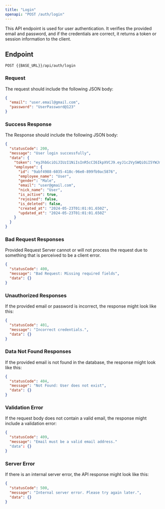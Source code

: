 ---
title: "Login"
openapi: "POST /auth/login"
---

This API endpoint is used for user authentication. It verifies the provided email and password, and if the credentials are correct, it returns a token or session information to the client.

## Endpoint

`POST {{BASE_URL}}/api/auth/login`

### Request

The request should include the following JSON body:

```json
{
  "email": "user.email@gmail.com",
  "password": "UserPassword@123"
}
```

### Success Response

The Response should include the following JSON body:

```json
{
  "statusCode": 200,
  "message": "User login successfully",
  "data": {
    "token": "eyJhbGciOiJIUzI1NiIsInR5cCI6IkpXVCJ9.eyJ1c2VySWQiOiI5YWJmNDk4OC02MDM1LTQxOGMtOTZlMC04OTlmYjlhYzU4NzYiLCJlbWFpbCI6ImJoYXZpa0BnbWFpbC5jb20iLCJpYXQiOjE3MTgxOTMzMzMsImV4cCI6MTcxODI3OTczM30.FfTRns5h6qHX1Iw2micMh166iK_xu8WGpD1uF6UBZD4",
    "employee": {
      "id": "9abf4988-6035-418c-96e0-899fb9ac5876",
      "employee_name": "User",
      "gender": "Male",
      "email": "user@gmail.com",
      "nick_name": "User",
      "is_active": true,
      "rejoined": false,
      "is_deleted": false,
      "created_at": "2024-05-23T01:01:01.650Z",
      "updated_at": "2024-05-23T01:01:01.650Z"
    }
  }
}
```

### Bad Request Responses

Provided Request Server cannot or will not process the request due to something that is perceived to be a client error.

```json
{
  "statusCode": 400,
  "message": "Bad Request: Missing required fields",
  "data": {}
}
```

### Unauthorized Responses

If the provided email or password is incorrect, the response might look like this:

```json
{
  "statusCode": 401,
  "message": "Incorrect credentials.",
  "data": {}
}
```

### Data Not Found Responses

If the provided email is not found in the database, the response might look like this:

```json
{
  "statusCode": 404,
  "message": "Not Found: User does not exist",
  "data": {}
}
```

### Validation Error

If the request body does not contain a valid email, the response might include a validation error:

```json
{
  "statusCode": 409,
  "message": "Email must be a valid email address."
  "data": {}
}
```

### Server Error

If there is an internal server error, the API response might look like this:

```json
{
  "statusCode": 500,
  "message": "Internal server error. Please try again later.",
  "data": {}
}
```
